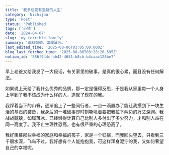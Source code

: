 ```yaml
---
title: '我多想要有退路的人生'
category: 'Nichijou'
type: 'Post'
status: 'Published'
tags: ['心情']
date: '2024-04-07'
slug: 'my-terrible-family'
summary: '战战兢兢，如履薄冰。'
last_edited_time: '2025-08-06T03:05:00.000Z'
blog_last_fetched_time: '2025-08-06T03:28:26.595Z'
notion_id: '586f944c-bb42-4651-b8cb-b4caac128be7'
---
```


早上老爸又给我发了一大段话，有关家里的破事。是真的很心累，而且没有任何解法。

如果说上天给了我什么优秀的品质，那一定是懂得反思，于是我从家里每一个人身上学到了我不该成为什么样的人，造就了现在的我。

我踩着当下的山脊，逐渐追上了一些同行者，一点一滴置办了能让我摸到下一块生活的基石的装备，我身后的一堆破事却时刻嘶吼着要把我拉下两边的万丈深渊。我战战兢兢，如履薄冰。已经懒得计算自己比别人多付出了多少努力，才和别人站在同一高度了。我不止生理性恐高，也有很严重的心理恐高了。

我好羡慕那些幸福的家庭和幸福的孩子，家是一个归宿，而我回头望去，只看到三千弱水深，飞鸟不过。我好想有个人能抱抱我，可这样浑身泥泞的我，又如何奢望自己的幸福呢。
